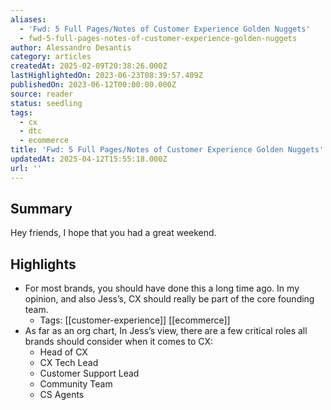 ```yaml
---
aliases:
  - 'Fwd: 5 Full Pages/Notes of Customer Experience Golden Nuggets'
  - fwd-5-full-pages-notes-of-customer-experience-golden-nuggets
author: Alessandro Desantis
category: articles
createdAt: 2025-02-09T20:38:26.000Z
lastHighlightedOn: 2023-06-23T08:39:57.409Z
publishedOn: 2023-06-12T00:00:00.000Z
source: reader
status: seedling
tags:
  - cx
  - dtc
  - ecommerce
title: 'Fwd: 5 Full Pages/Notes of Customer Experience Golden Nuggets'
updatedAt: 2025-04-12T15:55:18.000Z
url: ''
---
```

## Summary

Hey friends, I hope that you had a great weekend.

## Highlights

- For most brands, you should have done this a long time ago. In my opinion, and also Jess’s, CX should really be part of the core founding team.
    - Tags: [[customer-experience]] [[ecommerce]]
- As far as an org chart, In Jess’s view, there are a few critical roles all brands should consider when it comes to CX:
  - Head of CX
  - CX Tech Lead
  - Customer Support Lead
  - Community Team
  - CS Agents
